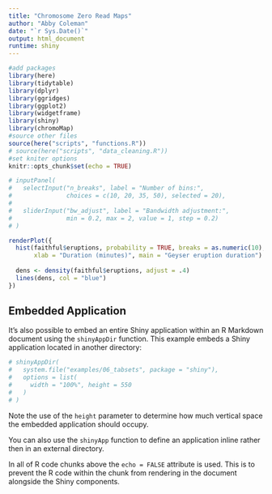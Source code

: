 ```yaml
---
title: "Chromosome Zero Read Maps"
author: "Abby Coleman"
date: "`r Sys.Date()`"
output: html_document
runtime: shiny
---
```


```r
#add packages
library(here)
library(tidytable)
library(dplyr)
library(ggridges)
library(ggplot2)
library(widgetframe)
library(shiny)
library(chromoMap)
#source other files
source(here("scripts", "functions.R"))
# source(here("scripts", "data_cleaning.R"))
#set kniter options
knitr::opts_chunk$set(echo = TRUE)
```


```r
# inputPanel(
#   selectInput("n_breaks", label = "Number of bins:",
#               choices = c(10, 20, 35, 50), selected = 20),
#   
#   sliderInput("bw_adjust", label = "Bandwidth adjustment:",
#               min = 0.2, max = 2, value = 1, step = 0.2)
# )

renderPlot({
  hist(faithful$eruptions, probability = TRUE, breaks = as.numeric(10),
       xlab = "Duration (minutes)", main = "Geyser eruption duration")
  
  dens <- density(faithful$eruptions, adjust = .4)
  lines(dens, col = "blue")
})
```

## Embedded Application

It's also possible to embed an entire Shiny application within an R Markdown document using the `shinyAppDir` function. This example embeds a Shiny application located in another directory:

```r
# shinyAppDir(
#   system.file("examples/06_tabsets", package = "shiny"),
#   options = list(
#     width = "100%", height = 550
#   )
# )
```

Note the use of the `height` parameter to determine how much vertical space the embedded application should occupy.

You can also use the `shinyApp` function to define an application inline rather then in an external directory.

In all of R code chunks above the `echo = FALSE` attribute is used. This is to prevent the R code within the chunk from rendering in the document alongside the Shiny components.



